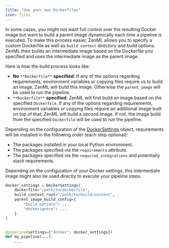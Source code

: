 ```yaml
---
title: "Use your own Dockerfiles"
icon: files
---
```


In some cases, you might not want full control over the resulting Docker image but want to build a parent image dynamically each time a pipeline is executed. To make this process easier, ZenML allows you to specify a custom Dockerfile as well as `build context` directory and build options. ZenML then builds an intermediate image based on the Dockerfile you specified and uses the intermediate image as the parent image.

Here is how the build process looks like:

* **No** `**Dockerfile**` **specified**: If any of the options regarding requirements, environment variables or copying files require us to build an image, ZenML will build this image. Otherwise the `parent_image` will be used to run the pipeline.
* `**Dockerfile**` **specified**: ZenML will first build an image based on the specified `Dockerfile`. If any of the options regarding requirements, environment variables or copying files require an additional image built on top of that, ZenML will build a second image. If not, the image build from the specified `Dockerfile` will be used to run the pipeline.

Depending on the configuration of the [DockerSettings](https://sdkdocs.zenml.io/latest/core%5Fcode%5Fdocs/core-config/#zenml.config.docker%5Fsettings.DockerSettings) object, requirements will be installed in the following order (each step optional):

* The packages installed in your local Python environment.
* The packages specified via the `requirements` attribute.
* The packages specified via the `required_integrations` and potentially stack requirements.

<Info>
    Depending on the configuration of your Docker settings, this intermediate image might also be used directly to execute your pipeline steps.

</Info>

```py
docker_settings = DockerSettings(
    dockerfile="/path/to/dockerfile",
    build_context_root="/path/to/build/context",
    parent_image_build_config={
        "build_options": ...
        "dockerignore": ...
    }
)


@pipeline(settings={"docker": docker_settings})
def my_pipeline(...):
    ...
```
